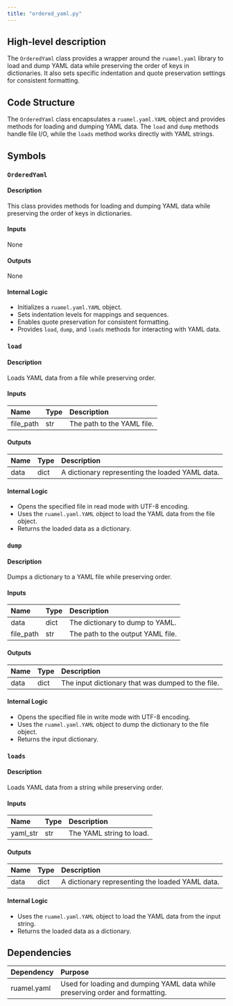 ```yaml
---
title: "ordered_yaml.py"
---
```


## High-level description
The `OrderedYaml` class provides a wrapper around the `ruamel.yaml` library to load and dump YAML data while preserving the order of keys in dictionaries. It also sets specific indentation and quote preservation settings for consistent formatting.

## Code Structure
The `OrderedYaml` class encapsulates a `ruamel.yaml.YAML` object and provides methods for loading and dumping YAML data. The `load` and `dump` methods handle file I/O, while the `loads` method works directly with YAML strings.

## Symbols

### `OrderedYaml`
#### Description
This class provides methods for loading and dumping YAML data while preserving the order of keys in dictionaries.

#### Inputs
None

#### Outputs
None

#### Internal Logic
- Initializes a `ruamel.yaml.YAML` object.
- Sets indentation levels for mappings and sequences.
- Enables quote preservation for consistent formatting.
- Provides `load`, `dump`, and `loads` methods for interacting with YAML data.

### `load`
#### Description
Loads YAML data from a file while preserving order.

#### Inputs
| Name | Type | Description |
|:-----|:-----|:------------|
| file_path | str | The path to the YAML file. |

#### Outputs
| Name | Type | Description |
|:-----|:-----|:------------|
| data | dict | A dictionary representing the loaded YAML data. |

#### Internal Logic
- Opens the specified file in read mode with UTF-8 encoding.
- Uses the `ruamel.yaml.YAML` object to load the YAML data from the file object.
- Returns the loaded data as a dictionary.

### `dump`
#### Description
Dumps a dictionary to a YAML file while preserving order.

#### Inputs
| Name | Type | Description |
|:-----|:-----|:------------|
| data | dict | The dictionary to dump to YAML. |
| file_path | str | The path to the output YAML file. |

#### Outputs
| Name | Type | Description |
|:-----|:-----|:------------|
| data | dict | The input dictionary that was dumped to the file. |

#### Internal Logic
- Opens the specified file in write mode with UTF-8 encoding.
- Uses the `ruamel.yaml.YAML` object to dump the dictionary to the file object.
- Returns the input dictionary.

### `loads`
#### Description
Loads YAML data from a string while preserving order.

#### Inputs
| Name | Type | Description |
|:-----|:-----|:------------|
| yaml_str | str | The YAML string to load. |

#### Outputs
| Name | Type | Description |
|:-----|:-----|:------------|
| data | dict | A dictionary representing the loaded YAML data. |

#### Internal Logic
- Uses the `ruamel.yaml.YAML` object to load the YAML data from the input string.
- Returns the loaded data as a dictionary.

## Dependencies
| Dependency | Purpose |
|:-----------|:--------|
| ruamel.yaml | Used for loading and dumping YAML data while preserving order and formatting. |
